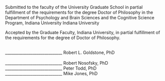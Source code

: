 \begin{centering}
\LARGE
{The Role of Variability in Learning Generalization: A Computational Modeling Approach}

 
\vspace*{1.5cm}

\LARGE
{Thomas E. Gorman}

\vspace{16.5cm}

\end{centering}

Submitted to the faculty of the University Graduate School in partial fulfillment of the
requirements for the degree Doctor of Philosophy in the Department of Psychology and Brain
Sciences and the Cognitive Science Program, Indiana University
Indiana University

\vspace{6cm}

\pagenumbering{gobble}


\newpage

Accepted by the Graduate Faculty, Indiana University, in partial fulfillment of the
requirements for the degree of Doctor of Philosophy.
\vspace{4cm}

\
\_____________________________  Robert L. Goldstone, PhD
\vspace{2.5cm}
\
\
\_____________________________  Robert Nosofsky, PhD
\vspace{2.5cm}
\
\_____________________________  Peter Todd, PhD
\vspace{2.5cm}
\
\_____________________________  Mike Jones, PhD

\newpage

\begin{centering}

\vspace*{6.5cm}

@2024 \\
\vspace{1cm} 

Thomas E. Gorman
\vspace{.2cm}

\vspace{5cm}

\end{centering}

\newpage
\begin{center}
\textbf{Acknowledgements}
\end{center}
\newpage

